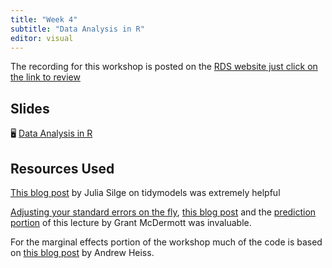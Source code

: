 ```yaml
---
title: "Week 4"
subtitle: "Data Analysis in R"
editor: visual
---
```


::: callout-important
The recording for this workshop is posted on the [RDS website just click on the link to review](https://research.library.gsu.edu/dataservices/rds-workshops-recordings)
:::

## Slides 

🖥️ [Data Analysis in R](/slides/data-analysis-in-R.html)

## Resources Used 

[This blog post](https://juliasilge.com/blog/lasso-the-office/) by Julia Silge on tidymodels was extremely helpful

[Adjusting your standard errors on the fly](https://grantmcdermott.com/better-way-adjust-SEs/), [this blog post](https://grantmcdermott.com/interaction-effects/) and the [prediction portion](https://raw.githack.com/uo-ec607/lectures/master/08-regression/08-regression.html) of this lecture by Grant McDermott was invaluable.


For the marginal effects portion of the workshop much of the code is based on [this blog post](https://www.andrewheiss.com/blog/2022/05/20/marginalia/) by Andrew Heiss.